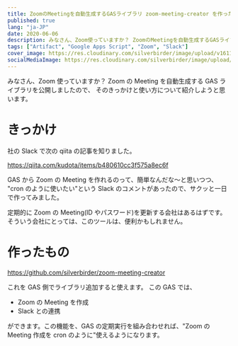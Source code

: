 ```yaml
---
title: ZoomのMeetingを自動生成するGASライブラリ zoom-meeting-creator を作った
published: true
lang: "ja-JP"
date: 2020-06-06
description: みなさん、Zoom使っていますか？ ZoomのMeetingを自動生成するGASライブラリを公開しましたので、そのきっかけと使い方について紹介しようと思います。
tags: ["Artifact", "Google Apps Script", "Zoom", "Slack"]
cover_image: https://res.cloudinary.com/silverbirder/image/upload/v1611128736/silver-birder.github.io/assets/logo.png
socialMediaImage: https://res.cloudinary.com/silverbirder/image/upload/v1611128736/silver-birder.github.io/assets/logo.png
---
```


みなさん、Zoom 使っていますか？
Zoom の Meeting を自動生成する GAS ライブラリを公開しましたので、
そのきっかけと使い方について紹介しようと思います。

# きっかけ

社の Slack で次の qiita の記事を知りました。

https://qiita.com/kudota/items/b480610cc3f575a8ec6f

GAS から Zoom の Meeting を作れるのって、簡単なんだな〜と思いつつ、
"cron のように使いたい"という Slack のコメントがあったので、サクッと一日で作ってみました。

定期的に Zoom の Meeting(ID やパスワード)を更新する会社はあるはずです。
そういう会社にとっては、このツールは、便利かもしれません。

# 作ったもの

https://github.com/silverbirder/zoom-meeting-creator

これを GAS 側でライブラリ追加すると使えます。
この GAS では、

- Zoom の Meeting を作成
- Slack との連携

ができます。この機能を、GAS の定期実行を組み合わせれば、"Zoom の Meeting 作成を cron のように"使えるようになります。
